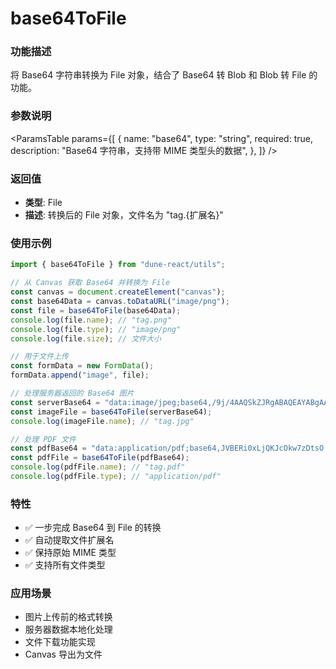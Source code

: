 
<Meta title="Utils/utils-canvas/base64ToFile(Base64转File)" />

# base64ToFile

### 功能描述

将 Base64 字符串转换为 File 对象，结合了 Base64 转 Blob 和 Blob 转 File 的功能。

### 参数说明

<ParamsTable
  params={[
    {
      name: "base64",
      type: "string",
      required: true,
      description: "Base64 字符串，支持带 MIME 类型头的数据",
    },
  ]}
/>

### 返回值

- **类型**: File
- **描述**: 转换后的 File 对象，文件名为 "tag.\{扩展名\}"

### 使用示例

```typescript
import { base64ToFile } from "dune-react/utils";

// 从 Canvas 获取 Base64 并转换为 File
const canvas = document.createElement("canvas");
const base64Data = canvas.toDataURL("image/png");
const file = base64ToFile(base64Data);
console.log(file.name); // "tag.png"
console.log(file.type); // "image/png"
console.log(file.size); // 文件大小

// 用于文件上传
const formData = new FormData();
formData.append("image", file);

// 处理服务器返回的 Base64 图片
const serverBase64 = "data:image/jpeg;base64,/9j/4AAQSkZJRgABAQEAYABgAAD...";
const imageFile = base64ToFile(serverBase64);
console.log(imageFile.name); // "tag.jpg"

// 处理 PDF 文件
const pdfBase64 = "data:application/pdf;base64,JVBERi0xLjQKJcOkw7zDtsO...";
const pdfFile = base64ToFile(pdfBase64);
console.log(pdfFile.name); // "tag.pdf"
console.log(pdfFile.type); // "application/pdf"
```

### 特性

- ✅ 一步完成 Base64 到 File 的转换
- ✅ 自动提取文件扩展名
- ✅ 保持原始 MIME 类型
- ✅ 支持所有文件类型

### 应用场景

- 图片上传前的格式转换
- 服务器数据本地化处理
- 文件下载功能实现
- Canvas 导出为文件
